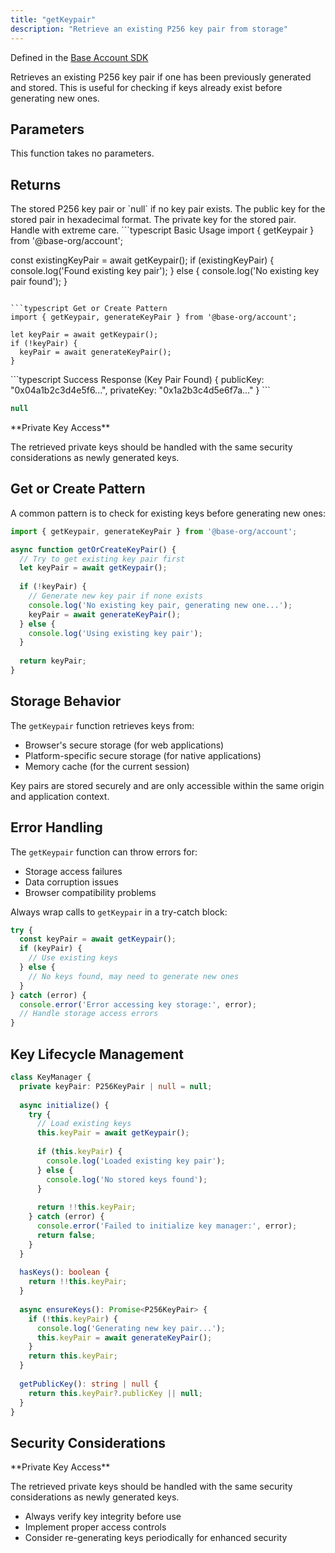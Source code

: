 ```yaml
---
title: "getKeypair"
description: "Retrieve an existing P256 key pair from storage"
---
```


Defined in the [Base Account SDK](https://github.com/base/account-sdk)

<Info>
Retrieves an existing P256 key pair if one has been previously generated and stored. This is useful for checking if keys already exist before generating new ones.
</Info>

## Parameters

This function takes no parameters.

## Returns

<ResponseField name="result" type="P256KeyPair | null">
The stored P256 key pair or `null` if no key pair exists.

<Expandable title="P256KeyPair properties">
<ResponseField name="publicKey" type="string">
The public key for the stored pair in hexadecimal format.
</ResponseField>

<ResponseField name="privateKey" type="string">
The private key for the stored pair. Handle with extreme care.
</ResponseField>
</Expandable>
</ResponseField>

<RequestExample>
```typescript Basic Usage
import { getKeypair } from '@base-org/account';

const existingKeyPair = await getKeypair();
if (existingKeyPair) {
  console.log('Found existing key pair');
} else {
  console.log('No existing key pair found');
}
```

```typescript Get or Create Pattern
import { getKeypair, generateKeyPair } from '@base-org/account';

let keyPair = await getKeypair();
if (!keyPair) {
  keyPair = await generateKeyPair();
}
```
</RequestExample>

<ResponseExample>
```typescript Success Response (Key Pair Found)
{
  publicKey: "0x04a1b2c3d4e5f6...",
  privateKey: "0x1a2b3c4d5e6f7a..."
}
```

```typescript Success Response (No Key Pair)
null
```
</ResponseExample>

<Warning>
**Private Key Access**

The retrieved private keys should be handled with the same security considerations as newly generated keys.
</Warning>

## Get or Create Pattern

A common pattern is to check for existing keys before generating new ones:

```typescript
import { getKeypair, generateKeyPair } from '@base-org/account';

async function getOrCreateKeyPair() {
  // Try to get existing key pair first
  let keyPair = await getKeypair();
  
  if (!keyPair) {
    // Generate new key pair if none exists
    console.log('No existing key pair, generating new one...');
    keyPair = await generateKeyPair();
  } else {
    console.log('Using existing key pair');
  }
  
  return keyPair;
}
```



## Storage Behavior

The `getKeypair` function retrieves keys from:

- Browser's secure storage (for web applications)
- Platform-specific secure storage (for native applications)
- Memory cache (for the current session)

<Info>
Key pairs are stored securely and are only accessible within the same origin and application context.
</Info>

## Error Handling

The `getKeypair` function can throw errors for:

- Storage access failures
- Data corruption issues
- Browser compatibility problems

Always wrap calls to `getKeypair` in a try-catch block:

```typescript
try {
  const keyPair = await getKeypair();
  if (keyPair) {
    // Use existing keys
  } else {
    // No keys found, may need to generate new ones
  }
} catch (error) {
  console.error('Error accessing key storage:', error);
  // Handle storage access errors
}
```

## Key Lifecycle Management

```typescript
class KeyManager {
  private keyPair: P256KeyPair | null = null;
  
  async initialize() {
    try {
      // Load existing keys
      this.keyPair = await getKeypair();
      
      if (this.keyPair) {
        console.log('Loaded existing key pair');
      } else {
        console.log('No stored keys found');
      }
      
      return !!this.keyPair;
    } catch (error) {
      console.error('Failed to initialize key manager:', error);
      return false;
    }
  }
  
  hasKeys(): boolean {
    return !!this.keyPair;
  }
  
  async ensureKeys(): Promise<P256KeyPair> {
    if (!this.keyPair) {
      console.log('Generating new key pair...');
      this.keyPair = await generateKeyPair();
    }
    return this.keyPair;
  }
  
  getPublicKey(): string | null {
    return this.keyPair?.publicKey || null;
  }
}
```

## Security Considerations

<Warning>
**Private Key Access**

The retrieved private keys should be handled with the same security considerations as newly generated keys.
</Warning>

- Always verify key integrity before use
- Implement proper access controls
- Consider re-generating keys periodically for enhanced security


<PolicyBanner />